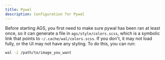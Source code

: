 ```yaml
---
title: Pywal
description: Configuration for Pywal
---
```


Before starting AGS, you first need to make sure pywal has been ran at least
once, so it can generate a file in `ags/style/colors.scss`, which is a
symbolic link that points to `~/.cache/wal/colors.scss`. If you don't,
it may not load fully, or the UI may not have any styling. To do this,
you can run:
```sh
wal -i /path/to/image_you_want
```